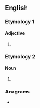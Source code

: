 ==English==

===Etymology 1===

====Adjective====
{{head|en|comparative adjective}}

# {{en-comparative of|daft}}

===Etymology 2===

====Noun====
{{en-noun}}

# {{obsolete spelling of|en|daughter}}

===Anagrams===
* {{anagrams|en|a=adefrt|farted|rafted}}